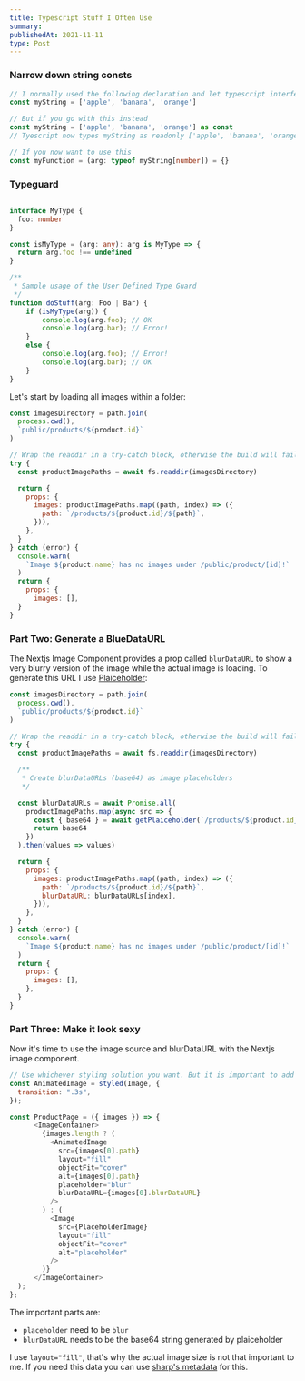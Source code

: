 ```yaml
---
title: Typescript Stuff I Often Use
summary: 
publishedAt: 2021-11-11
type: Post
---
```


### Narrow down string consts

```typescript
// I normally used the following declaration and let typescript interfere myString: string[]
const myString = ['apple', 'banana', 'orange']

// But if you go with this instead
const myString = ['apple', 'banana', 'orange'] as const
// Tyescript now types myString as readonly ['apple', 'banana', 'orange']

// If you now want to use this
const myFunction = (arg: typeof myString[number]) = {}
```

### Typeguard 

```typescript

interface MyType {
  foo: number
}

const isMyType = (arg: any): arg is MyType => {
  return arg.foo !== undefined
}

/**
 * Sample usage of the User Defined Type Guard
 */
function doStuff(arg: Foo | Bar) {
    if (isMyType(arg)) {
        console.log(arg.foo); // OK
        console.log(arg.bar); // Error!
    }
    else {
        console.log(arg.foo); // Error!
        console.log(arg.bar); // OK
    }
}
```

Let's start by loading all images within a folder:

```javascript
const imagesDirectory = path.join(
  process.cwd(),
  `public/products/${product.id}`
)

// Wrap the readdir in a try-catch block, otherwise the build will fail because of a unhandled exception.
try {
  const productImagePaths = await fs.readdir(imagesDirectory)

  return {
    props: {
      images: productImagePaths.map((path, index) => ({
        path: `/products/${product.id}/${path}`,
      })),
    },
  }
} catch (error) {
  console.warn(
    `Image ${product.name} has no images under /public/product/[id]!`
  )
  return {
    props: {
      images: [],
  }
}
```

### Part Two: Generate a BlueDataURL

The Nextjs Image Component provides a prop called `blurDataURL` to show a very blurry version of the image while the actual image is loading. To generate this URL I use [Plaiceholder](https://plaiceholder.co/):

```javascript
const imagesDirectory = path.join(
  process.cwd(),
  `public/products/${product.id}`
)

// Wrap the readdir in a try-catch block, otherwise the build will fail because of a unhandled exception.
try {
  const productImagePaths = await fs.readdir(imagesDirectory)

  /**
   * Create blurDataURLs (base64) as image placeholders
   */

  const blurDataURLs = await Promise.all(
    productImagePaths.map(async src => {
      const { base64 } = await getPlaiceholder(`/products/${product.id}/${src}`)
      return base64
    })
  ).then(values => values)

  return {
    props: {
      images: productImagePaths.map((path, index) => ({
        path: `/products/${product.id}/${path}`,
        blurDataURL: blurDataURLs[index],
      })),
    },
  }
} catch (error) {
  console.warn(
    `Image ${product.name} has no images under /public/product/[id]!`
  )
  return {
    props: {
      images: [],
    },
  }
}
```

### Part Three: Make it look sexy

Now it's time to use the image source and blurDataURL with the Nextjs image component.

```javascript
// Use whichever styling solution you want. But it is important to add 'transition' to the Image component
const AnimatedImage = styled(Image, {
  transition: ".3s",
});

const ProductPage = ({ images }) => {
      <ImageContainer>
        {images.length ? (
          <AnimatedImage
            src={images[0].path}
            layout="fill"
            objectFit="cover"
            alt={images[0].path}
            placeholder="blur"
            blurDataURL={images[0].blurDataURL}
          />
        ) : (
          <Image
            src={PlaceholderImage}
            layout="fill"
            objectFit="cover"
            alt="placeholder"
          />
        )}
      </ImageContainer>
  );
};
```

The important parts are:
- `placeholder` need to be `blur`
- `blurDataURL` needs to be the base64 string generated by plaiceholder

I use `layout="fill"`, that's why the actual image size is not that important to me. If you need this data you can use [sharp's metadata](https://sharp.pixelplumbing.com/api-input#metadata) for this.